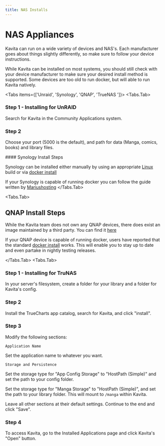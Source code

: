 ```yaml
---
title: NAS Installs
---
```



# NAS Appliances

Kavita can run on a wide variety of devices and NAS's. Each manufacturer goes about things slightly differently, so make sure to follow your device instructions. 

<Callout type="info">
While Kavita can be installed on most systems, you should still check with your device manufacturer to make sure your desired install method is supported. Some devices are too old to run docker, but will able to run Kavita natively.
</Callout>

<Tabs items={['Unraid', 'Synology', 'QNAP', 'TrueNAS ']}>
  <Tabs.Tab>
<Steps>

### Step 1 - Installing for UnRAID
 
Search for Kavita in the Community Applications system. 
 
### Step 2
 
Choose your port (5000 is the default), and path for data (Manga, comics, books) and library files.

</Steps>
  </Tabs.Tab>
<Tabs.Tab>
#### Synology Install Steps

Synology can be installed either manually by using an appropriate [Linux](native) build or via [docker install](/installation/docker)

If your Synology is capable of running docker you can follow the guide written by [Mariushosting](https://mariushosting.com/how-to-install-kavita-on-your-synology-nas/)
</Tabs.Tab>

<Tabs.Tab>
## QNAP Install Steps

While the Kavita team does not own any QNAP devices, there does exist an image maintained by a third party.
You can find it [here](https://www.forum-nas.fr/threads/kavita-net-apache80-0-5-1-1-a-fast-feature-rich-cross-platform-reading-server.16507/) 

If your QNAP device is capable of running docker, users have reported that the standard [docker install](/installation/docker/install) works. This will enable you to stay up to date and even partake in nightly testing releases. 

</Tabs.Tab>
<Tabs.Tab>
<Steps>
### Step 1 - Installing for TruNAS

In your server's filesystem, create a folder for your library and a folder for Kavita's config.

### Step 2 

Install the TrueCharts app catalog, search for Kavita, and click "install".

### Step 3 

Modify the following sections:

`Application Name`
	
Set the application name to whatever you want.

`Storage and Persistence`
	
Set the storage type for "App Config Storage" to "HostPath (Simple)" and set the path to your config folder.
		
Set the storage type for "Manga Storage" to "HostPath (Simple)", and set the path to your library folder. This will mount to `/manga` within Kavita.

<Callout type="info">
Leave all other sections at their default settings. Continue to the end and click "Save". 
</Callout>

### Step 4

To access Kavita, go to the Installed Applications page and click Kavita's "Open" button.

</Steps>
</Tabs.Tab>
</Tabs>
